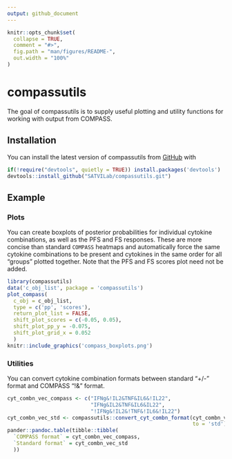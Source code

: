 ```yaml
---
output: github_document
---
```


<!-- README.md is generated from README.Rmd. Please edit that file -->

```r
knitr::opts_chunk$set(
  collapse = TRUE,
  comment = "#>",
  fig.path = "man/figures/README-",
  out.width = "100%"
)
```

# compassutils

<!-- badges: start -->
<!-- badges: end -->

The goal of compassutils is to supply useful plotting and utility functions for working with output from COMPASS. 

## Installation

You can install the latest version of compassutils from [GitHub](https://www.github.com) with 

```r
if(!require("devtools", quietly = TRUE)) install.packages('devtools')
devtools::install_github("SATVILab/compassutils.git")
```

## Example

### Plots

You can create boxplots of posterior probabilities for individual cytokine combinations, as well
as the PFS and FS responses. These are more concise than standard `COMPASS` heatmaps and automatically force the same cytokine combinations to be present and cytokines in the same order for all "groups" plotted together. Note that the PFS and FS scores plot need not be added.

```r
library(compassutils)
data('c_obj_list', package = 'compassutils')
plot_compass(
  c_obj = c_obj_list, 
  type = c('pp', 'scores'),
  return_plot_list = FALSE, 
  shift_plot_scores = c(-0.05, 0.05), 
  shift_plot_pp_y = -0.075, 
  shift_plot_grid_x = 0.052
  )
knitr::include_graphics('compass_boxplots.png')
```

### Utilities

You can convert cytokine combination formats between standard "+/-" format and COMPASS "!&" format. 
```r
cyt_combn_vec_compass <- c("IFNg&!IL2&TNF&IL6&!IL22",
                           "IFNg&IL2&TNF&IL6&IL22",
                           "!IFNg&!IL2&!TNF&!IL6&!IL22")
cyt_combn_vec_std <- compassutils::convert_cyt_combn_format(cyt_combn_vec_compass, 
                                                            to = 'std')
pander::pandoc.table(tibble::tibble(
  `COMPASS format` = cyt_combn_vec_compass, 
  `Standard format` = cyt_combn_vec_std 
  ))
```

